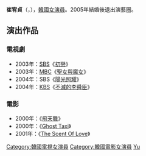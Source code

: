 {{藝人
| 姓名 = 崔宥貞
| 類型 = 女演員
| 相片 = 
| 國籍 = {{KOR}}
| 出生日期 = {{birth_date_and_age|1976|8|21}} 
| 語言 = [[韓語|韓語]]、[[英語|英語]]
| 教育程度 = [[大德大學|大德大學]]工藝學系畢業
| 出道日期 = 2000年
| 出道作 = 《[[飛天舞_(電影)|飛天舞]]》
}}

'''崔宥貞'''（{{lang-ko|'''최유정'''}}，{{bd|1976年|8月21日|||catIdx=Choi崔}}），[[韓國|韓國]][[女演員|女演員]]。2005年結婚後退出演藝圈。

== 演出作品 ==
=== 電視劇 ===
*2003年：[[SBS_(韓國)|SBS]]《[[初戀_(2003年電視劇)|初戀]]》
*2003年：[[MBC|MBC]]《[[聖女與魔女|聖女與魔女]]》
*2004年：SBS《[[陽光照耀|陽光照耀]]》
*2004年：[[KBS|KBS]]《[[不滅的李舜臣|不滅的李舜臣]]》

=== 電影 ===
*2000年：《[[飛天舞_(電影)|飛天舞]]》
*2000年：《[[Ghost_Taxi|Ghost Taxi]]》
*2001年：《[[The_Scent_Of_Love|The Scent Of Love]]》


{{DEFAULTSORT:Choi Yoo Jung}}
[[Category:韓國電視女演員|Category:韓國電視女演員]]
[[Category:韓國電影女演員|Category:韓國電影女演員]]
[[Category:崔姓|Yu]]